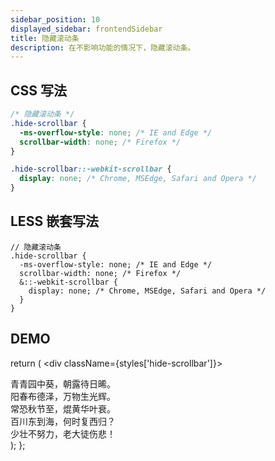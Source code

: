 ```yaml
---
sidebar_position: 10
displayed_sidebar: frontendSidebar
title: 隐藏滚动条
description: 在不影响功能的情况下，隐藏滚动条。
---
```


<Author count publish="2023-4-18 23:35:00" />

## CSS 写法

```css
/* 隐藏滚动条 */
.hide-scrollbar {
  -ms-overflow-style: none; /* IE and Edge */
  scrollbar-width: none; /* Firefox */
}

.hide-scrollbar::-webkit-scrollbar {
  display: none; /* Chrome, MSEdge, Safari and Opera */
}
```

## LESS 嵌套写法

```less
// 隐藏滚动条
.hide-scrollbar {
  -ms-overflow-style: none; /* IE and Edge */
  scrollbar-width: none; /* Firefox */
  &::-webkit-scrollbar {
    display: none; /* Chrome, MSEdge, Safari and Opera */
  }
}
```

## DEMO


  return (
    <div className={styles['hide-scrollbar']}>
      <div>青青园中葵，朝露待日晞。</div>
      <div>阳春布德泽，万物生光辉。</div>
      <div>常恐秋节至，焜黄华叶衰。</div>
      <div>百川东到海，何时复西归？</div>
      <div>少壮不努力，老大徒伤悲！</div>
    </div>
  );
};

<HideScrollbar />
